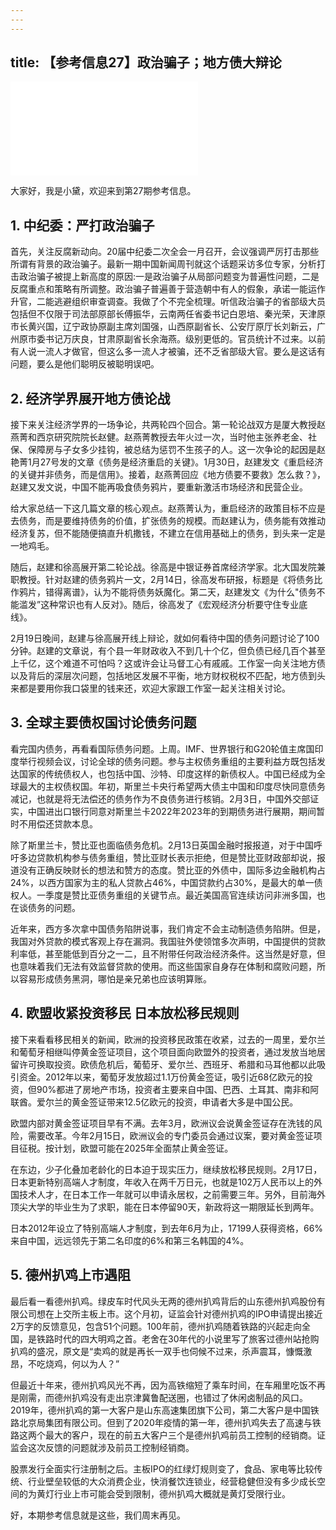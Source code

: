 ```yaml
---
---
---
```

title: 【参考信息27】政治骗子；地方债大辩论
---




<iframe src="//player.bilibili.com/player.html?&bvid=BV14M411c7vn&page=1&as_wide=1&high_quality=1&danmaku=1" scrolling="no" border="0" frameborder="no" framespacing="0" allowfullscreen></iframe>




大家好，我是小黛，欢迎来到第27期参考信息。

## 1. 中纪委：严打政治骗子

首先，关注反腐新动向。20届中纪委二次全会一月召开，会议强调严厉打击那些所谓有背景的政治骗子。最新一期中国新闻周刊就这个话题采访多位专家，分析打击政治骗子被提上新高度的原因:一是政治骗子从局部问题变为普遍性问题，二是反腐重点和策略有所调整。政治骗子普遍善于营造朝中有人的假象，承诺一能运作升官，二能逃避组织审查调查。我做了个不完全梳理。听信政治骗子的省部级大员包括但不仅限于司法部原部长傅振华，云南两任省委书记白恩培、秦光荣，天津原市长黄兴国，辽宁政协原副主席刘国强，山西原副省长、公安厅原厅长刘新云，广州原市委书记万庆良，甘肃原副省长余海燕。级别更低的。官员统计不过来。以前有人说一流人才做官，但这么多一流人才被骗，还不乏省部级大官。要么是这话有问题，要么是他们聪明反被聪明误吧。

## 2. 经济学界展开地方债论战

接下来关注经济学界的一场争论，共两轮四个回合。第一轮论战双方是厦大教授赵燕菁和西京研究院院长赵健。赵燕菁教授去年火过一次，当时他主张养老金、社保、保障房与子女多少挂钩，被总结为惩罚不生孩子的人。这一次争论的起因是赵艳菁1月27号发的文章《债务是经济重启的关键》。1月30日，赵建发文《重启经济的关键并非债务，而是信用》。接着，赵燕菁回应《地方债要不要救》怎么救？》，赵建又发文说，中国不能再吸食债务鸦片，要重新激活市场经济和民营企业。

给大家总结一下这几篇文章的核心观点。赵燕菁认为，重启经济的政策目标不应是去债务，而是要维持债务的价值，扩张债务的规模。而赵建认为，债务能有效推动经济复苏，但不能随便搞直升机撒钱，不建立在信用基础上的债务，到头来一定是一地鸡毛。

随后，赵建和徐高展开第二轮论战。徐高是中银证券首席经济学家。北大国发院兼职教授。针对赵建的债务鸦片一文，2月14日，徐高发布研报，标题是《将债务比作鸦片，错得离谱》，认为不能将债务妖魔化。第二天，赵建发文《为什么"债务不能滥发”这种常识也有人反对》。随后，徐高发了《宏观经济分析要守住专业底线》。

2月19日晚间，赵建与徐高展开线上辩论，就如何看待中国的债务问题讨论了100分钟。赵建的文章说，有个县一年财政收入不到几十个亿，但负债已经几百个甚至上千亿，这个难道不可怕吗？这或许会让马督工心有戚戚。工作室一向关注地方债以及背后的深层次问题，包括地区发展不平衡，地方财权税权不匹配，地方债到头来都是要用你我口袋里的钱来还，欢迎大家跟工作室一起关注相关讨论。

## 3. 全球主要债权国讨论债务问题

看完国内债务，再看看国际债务问题。上周。IMF、世界银行和G20轮值主席国印度举行视频会议，讨论全球的债务问题。参与主权债务重组的主要利益方既包括发达国家的传统债权人，也包括中国、沙特、印度这样的新债权人。中国已经成为全球最大的主权债权国。年初，斯里兰卡央行希望两大债主中国和印度尽快同意债务减记，也就是将无法偿还的债务作为不良债务进行核销。2月3日，中国外交部证实，中国进出口银行同意对斯里兰卡2022年2023年的到期债务进行展期，期间暂时不用偿还贷款本息。

除了斯里兰卡，赞比亚也面临债务危机。2月13日英国金融时报报道，对于中国呼吁多边贷款机构参与债务重组，赞比亚财长表示拒绝，但是赞比亚财政部却说，报道没有正确反映财长的想法和赞方的态度。赞比亚的外债中，国际多边金融机构占24%，以西方国家为主的私人贷款占46%，中国贷款约占30%，是最大的单一债权人。一季度是赞比亚债务重组的关键节点。最近美国高官连续访问非洲多国，也在谈债务的问题。

近年来，西方多次拿中国债务陷阱说事，我们肯定不会主动制造债务陷阱。但是，我国对外贷款的模式客观上存在漏洞。我国驻外使领馆多次声明，中国提供的贷款利率低，甚至能低到百分之一二，且不附带任何政治经济条件。这当然是好意，但也意味着我们无法有效监督贷款的使用。而这些国家自身存在体制和腐败问题，所以容易形成债务黑洞，哪怕是亲兄弟也应该明算账。

## 4. 欧盟收紧投资移民 日本放松移民规则

接下来看看移民相关的新闻，欧洲的投资移民政策在收紧，过去的一周里，爱尔兰和葡萄牙相继叫停黄金签证项目，这个项目面向欧盟外的投资者，通过发放当地居留许可换取投资。欧债危机后，葡萄牙、爱尔兰、西班牙、希腊和马耳他都以此吸引资金。2012年以来，葡萄牙发放超过1.1万份黄金签证，吸引近68亿欧元的投资，但90%都进了房地产市场，投资者主要来自中国、巴西、土耳其、南非和阿联酋。爱尔兰的黄金签证带来12.5亿欧元的投资，申请者大多是中国公民。

欧盟内部对黄金签证项目早有不满。去年3月，欧洲议会说黄金签证存在洗钱的风险，需要改革。今年2月15日，欧洲议会的专门委员会通过议案，要对黄金签证项目征税。按计划，欧盟可能在2025年全面禁止黄金签证。

在东边，少子化叠加老龄化的日本迫于现实压力，继续放松移民规则。2月17日，日本更新特别高端人才制度，年收入在两千万日元，也就是102万人民币以上的外国技术人才，在日本工作一年就可以申请永居权，之前需要三年。另外，目前海外顶尖大学的毕业生为了求职，能在日本停留90天，新政将这一期限延长到两年。

日本2012年设立了特别高端人才制度，到去年6月为止，17199人获得资格，66%来自中国，远远领先于第二名印度的6%和第三名韩国的4%。

## 5. 德州扒鸡上市遇阻

最后看一看德州扒鸡。绿皮车时代风头无两的德州扒鸡背后的山东德州扒鸡股份有限公司想在上交所主板上市。这个月初，证监会针对德州扒鸡的IPO申请提出接近2万字的反馈意见，包含51个问题。100年前，德州扒鸡随着铁路的兴起走向全国，是铁路时代的四大明鸡之首。老舍在30年代的小说里写了旅客过德州站抢购扒鸡的盛况，原文是“卖鸡的就是再长一双手也伺候不过来，杀声震耳，慷慨激昂，不吃烧鸡，何以为人？”

但最近十年来，德州扒鸡风光不再，因为高铁缩短了乘车时间，在车厢里吃饭不再是刚需，而德州扒鸡没有走出京津冀鲁配送圈，也错过了休闲卤制品的风口。2019年，德州扒鸡的第一大客户是山东高速集团旗下公司，第二大客户是中国铁路北京局集团有限公司。但到了2020年疫情的第一年，德州扒鸡失去了高速与铁路这两个最大的客户，现在的前五大客户三个是德州扒鸡前员工控制的经销商。证监会这次反馈的问题就涉及前员工控制经销商。

股票发行全面实行注册制之后。主板IPO的红绿灯规则变了，食品、家电等比较传统、行业壁垒较低的大众消费企业，快消餐饮连锁业，经营稳健但没有多少成长空间的为黄灯行业上市可能会受到限制，德州扒鸡大概就是黄灯受限行业。

好，本期参考信息就是这些，我们周末再见。
